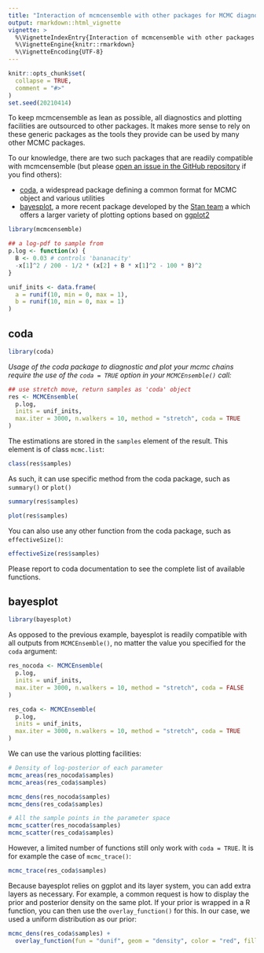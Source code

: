 ```yaml
---
title: "Interaction of mcmcensemble with other packages for MCMC diagnostic and plotting"
output: rmarkdown::html_vignette
vignette: >
  %\VignetteIndexEntry{Interaction of mcmcensemble with other packages for MCMC diagnostic and plotting}
  %\VignetteEngine{knitr::rmarkdown}
  %\VignetteEncoding{UTF-8}
---
```


```r
knitr::opts_chunk$set(
  collapse = TRUE,
  comment = "#>"
)
set.seed(20210414)
```

To keep mcmcensemble as lean as possible, all diagnostics and plotting facilities are outsourced to other packages. It makes more sense to rely on these generic packages as the tools they provide can be used by many other MCMC packages.

To our knowledge, there are two such packages that are readily compatible with mcmcensemble (but please [open an issue in the GitHub repository](https://github.com/Bisaloo/mcmcensemble/issues/new/choose) if you find others):

- [coda](https://cran.r-project.org/package=coda), a widespread package defining a common format for MCMC object and various utilities
- [bayesplot](https://mc-stan.org/bayesplot/), a more recent package developed by the [Stan team](https://mc-stan.org/) a which offers a larger variety of plotting options based on [ggplot2](https://ggplot2.tidyverse.org/)

```r
library(mcmcensemble)

## a log-pdf to sample from
p.log <- function(x) {
  B <- 0.03 # controls 'bananacity'
  -x[1]^2 / 200 - 1/2 * (x[2] + B * x[1]^2 - 100 * B)^2
}

unif_inits <- data.frame(
  a = runif(10, min = 0, max = 1),
  b = runif(10, min = 0, max = 1)
)
```

## coda

```r
library(coda)
```

*Usage of the coda package to diagnostic and plot your mcmc chains require the use of the `coda = TRUE` option in your `MCMCEnsemble()` call:*

```r
## use stretch move, return samples as 'coda' object
res <- MCMCEnsemble(
  p.log,
  inits = unif_inits,
  max.iter = 3000, n.walkers = 10, method = "stretch", coda = TRUE
)
```

The estimations are stored in the `samples` element of the result. This element
is of class `mcmc.list`:

```r
class(res$samples)
```

As such, it can use specific method from the coda package, such as `summary()` or `plot()`

```r
summary(res$samples)
```

```r
plot(res$samples)
```

You can also use any other function from the coda package, such as `effectiveSize()`:

```r
effectiveSize(res$samples)
```

Please report to coda documentation to see the complete list of available functions.

## bayesplot

```r
library(bayesplot)
```

As opposed to the previous example, bayesplot is readily compatible with all outputs from `MCMCEnsemble()`, no matter the value you specified for the `coda` argument:

```r
res_nocoda <- MCMCEnsemble(
  p.log,
  inits = unif_inits,
  max.iter = 3000, n.walkers = 10, method = "stretch", coda = FALSE
)

res_coda <- MCMCEnsemble(
  p.log,
  inits = unif_inits,
  max.iter = 3000, n.walkers = 10, method = "stretch", coda = TRUE
)
```

We can use the various plotting facilities:

```r
# Density of log-posterior of each parameter
mcmc_areas(res_nocoda$samples)
mcmc_areas(res_coda$samples)

mcmc_dens(res_nocoda$samples)
mcmc_dens(res_coda$samples)

# All the sample points in the parameter space
mcmc_scatter(res_nocoda$samples)
mcmc_scatter(res_coda$samples)
```

However, a limited number of functions still only work with `coda = TRUE`. It is for example the case of `mcmc_trace()`:

```r
mcmc_trace(res_coda$samples)
```

Because bayesplot relies on ggplot and its layer system, you can add extra layers as necessary. For example, a common request is how to display the prior and posterior density on the same plot. If your prior is wrapped in a R function, you can then use the `overlay_function()` for this. In our case, we used a uniform distribution as our prior:

```r
mcmc_dens(res_coda$samples) + 
  overlay_function(fun = "dunif", geom = "density", color = "red", fill = "darkred", alpha = 0.5)
```
